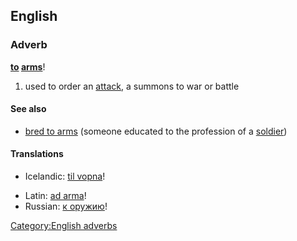 ==English==
===Adverb===
'''[[to]] [[arm]]s'''!
# used to order an [[attack]], a summons to war or battle

====See also====
*[[bred to arms]] (someone educated to the profession of a [[soldier]])

====Translations====
{{trans-top|to arms}}
* Icelandic: [[til vopna]]!
{{trans-mid}}
* Latin: [[ad arma]]!
* Russian: [[к оружию]]!
{{trans-bottom}}

[[Category:English adverbs]]